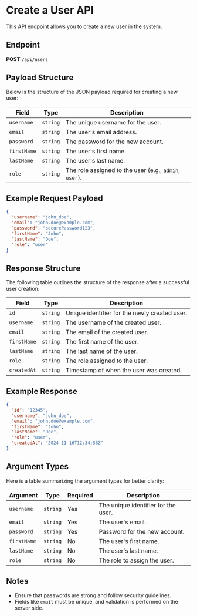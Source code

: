 # Create a User API

This API endpoint allows you to create a new user in the system.

## Endpoint

**POST** `/api/users`

## Payload Structure

Below is the structure of the JSON payload required for creating a new user:

| **Field**   | **Type** | **Description**                                        |
| ----------- | -------- | ------------------------------------------------------ |
| `username`  | `string` | The unique username for the user.                      |
| `email`     | `string` | The user's email address.                              |
| `password`  | `string` | The password for the new account.                      |
| `firstName` | `string` | The user's first name.                                 |
| `lastName`  | `string` | The user's last name.                                  |
| `role`      | `string` | The role assigned to the user (e.g., `admin`, `user`). |

## Example Request Payload

```json copy filename="create-user.json"
{
  "username": "john_doe",
  "email": "john.doe@example.com",
  "password": "securePassword123",
  "firstName": "John",
  "lastName": "Doe",
  "role": "user"
}
```

## Response Structure

The following table outlines the structure of the response after a successful user creation:

| **Field**   | **Type** | **Description**                               |
| ----------- | -------- | --------------------------------------------- |
| `id`        | `string` | Unique identifier for the newly created user. |
| `username`  | `string` | The username of the created user.             |
| `email`     | `string` | The email of the created user.                |
| `firstName` | `string` | The first name of the user.                   |
| `lastName`  | `string` | The last name of the user.                    |
| `role`      | `string` | The role assigned to the user.                |
| `createdAt` | `string` | Timestamp of when the user was created.       |

## Example Response

```json
{
  "id": "12345",
  "username": "john_doe",
  "email": "john.doe@example.com",
  "firstName": "John",
  "lastName": "Doe",
  "role": "user",
  "createdAt": "2024-11-16T12:34:56Z"
}
```

## Argument Types

Here is a table summarizing the argument types for better clarity:

| **Argument** | **Type** | **Required** | **Description**                     |
| ------------ | -------- | ------------ | ----------------------------------- |
| `username`   | `string` | Yes          | The unique identifier for the user. |
| `email`      | `string` | Yes          | The user's email.                   |
| `password`   | `string` | Yes          | Password for the new account.       |
| `firstName`  | `string` | No           | The user's first name.              |
| `lastName`   | `string` | No           | The user's last name.               |
| `role`       | `string` | No           | The role to assign the user.        |

## Notes

- Ensure that passwords are strong and follow security guidelines.
- Fields like `email` must be unique, and validation is performed on the server side.
